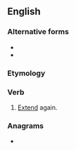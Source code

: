 ==English==

===Alternative forms===
* {{l|en|reextend}}
* {{l|en|reëxtend}}

===Etymology===
{{prefix|re|extend|lang=en}}

===Verb===
{{en-verb}}

# [[extend|Extend]] again.

===Anagrams===
* {{l|en|extender}}